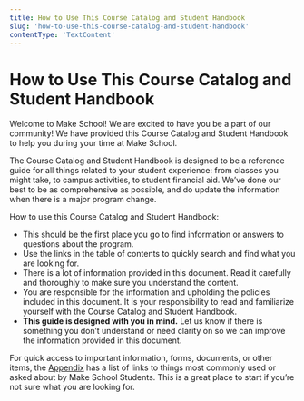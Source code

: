 ```yaml
---
title: How to Use This Course Catalog and Student Handbook
slug: 'how-to-use-this-course-catalog-and-student-handbook'
contentType: 'TextContent'
---
```


# How to Use This Course Catalog and Student Handbook

Welcome to Make School! We are excited to have you be a part of our community! We have provided this
Course Catalog and Student Handbook to help you during your time at Make School.

The Course Catalog and Student Handbook is designed to be a reference guide for all things related
to your student experience: from classes you might take, to campus activities, to student financial
aid. We’ve done our best to be as comprehensive as possible, and do update the information when
there is a major program change.

How to use this Course Catalog and Student Handbook:

- This should be the first place you go to find information or answers to questions about the
  program.
- Use the links in the table of contents to quickly search and find what you are looking for.
- There is a lot of information provided in this document. Read it carefully and thoroughly to make
  sure you understand the content.
- You are responsible for the information and upholding the policies included in this document. It
  is your responsibility to read and familiarize yourself with the Course Catalog and Student
  Handbook.
- **This guide is designed with you in mind.** Let us know if there is something you don’t
  understand or need clarity on so we can improve the information provided in this document.

For quick access to important information, forms, documents, or other items, the
[Appendix](appendix-a-important-links/academic-services-and-information) has a list of links to
things most commonly used or asked about by Make School Students. This is a great place to start if
you’re not sure what you are looking for.
